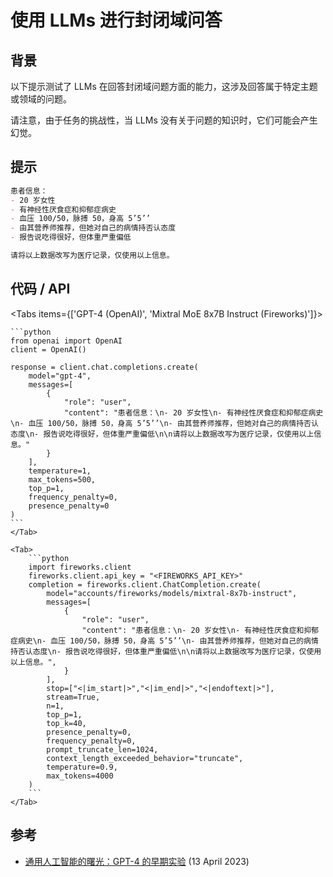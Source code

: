 # 使用 LLMs 进行封闭域问答


## 背景
以下提示测试了 LLMs 在回答封闭域问题方面的能力，这涉及回答属于特定主题或领域的问题。

<Callout type="warning" emoji="⚠️">
    请注意，由于任务的挑战性，当 LLMs 没有关于问题的知识时，它们可能会产生幻觉。
</Callout>

## 提示
```markdown
患者信息：
- 20 岁女性
- 有神经性厌食症和抑郁症病史
- 血压 100/50，脉搏 50，身高 5’5’’
- 由其营养师推荐，但她对自己的病情持否认态度
- 报告说吃得很好，但体重严重偏低

请将以上数据改写为医疗记录，仅使用以上信息。

```

## 代码 / API

<Tabs items={['GPT-4 (OpenAI)', 'Mixtral MoE 8x7B Instruct (Fireworks)']}>
    <Tab>
  
    ```python
    from openai import OpenAI
    client = OpenAI()

    response = client.chat.completions.create(
        model="gpt-4",
        messages=[
            {
                "role": "user",
                "content": "患者信息：\n- 20 岁女性\n- 有神经性厌食症和抑郁症病史\n- 血压 100/50，脉搏 50，身高 5’5’’\n- 由其营养师推荐，但她对自己的病情持否认态度\n- 报告说吃得很好，但体重严重偏低\n\n请将以上数据改写为医疗记录，仅使用以上信息。"
            }
        ],
        temperature=1,
        max_tokens=500,
        top_p=1,
        frequency_penalty=0,
        presence_penalty=0
    )
    ```
    </Tab>

    <Tab>
        ```python
        import fireworks.client
        fireworks.client.api_key = "<FIREWORKS_API_KEY>"
        completion = fireworks.client.ChatCompletion.create(
            model="accounts/fireworks/models/mixtral-8x7b-instruct",
            messages=[
                {
                    "role": "user",
                    "content": "患者信息：\n- 20 岁女性\n- 有神经性厌食症和抑郁症病史\n- 血压 100/50，脉搏 50，身高 5’5’’\n- 由其营养师推荐，但她对自己的病情持否认态度\n- 报告说吃得很好，但体重严重偏低\n\n请将以上数据改写为医疗记录，仅使用以上信息。",
                }
            ],
            stop=["<|im_start|>","<|im_end|>","<|endoftext|>"],
            stream=True,
            n=1,
            top_p=1,
            top_k=40,
            presence_penalty=0,
            frequency_penalty=0,
            prompt_truncate_len=1024,
            context_length_exceeded_behavior="truncate",
            temperature=0.9,
            max_tokens=4000
        )
        ```
    </Tab>
</Tabs>

## 参考
- [通用人工智能的曙光：GPT-4 的早期实验](https://arxiv.org/abs/2303.12712) (13 April 2023)